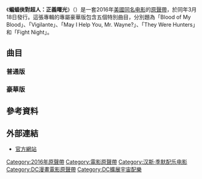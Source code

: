 {{Distinguish|蝙蝠俠對超人：正義曙光}}
{{noteTA
|G1=Show
|G2=Movie
|1=zh-hk:蝙蝠俠對超人：正義曙光;zh-cn:蝙蝠侠大战超人：正义黎明;zh-tw:蝙蝠俠對超人：正義曙光
}}
{{Infobox album 
| Name       = 蝙蝠俠對超人：正義曙光<br>{{lang|en|Batman v Superman: Dawn of Justice}}
| Type       = 電影配樂
| Artist     = [[漢斯·季默|漢斯·季默]]與[[Junkie_XL|Junkie XL]]<ref>{{cite web|last1=Weintraub|first1=Steve|title=‘Batman v Superman’: Hans Zimmer and Junkie XL on the Batman Theme, Collaboration and More|url=http://collider.com/batman-v-superman-hans-zimmer-junkie-xl-interview/|website=Collider|accessdate=2016-03-14|archive-date=2016-03-16|archive-url=https://web.archive.org/web/20160316060822/http://collider.com/batman-v-superman-hans-zimmer-junkie-xl-interview/|dead-url=no}}</ref>
| Cover      = Batman v Superman - Dawn of Justice (soundtrack).jpg
| Released   = {{Start date|2016|3|18}}
| Recorded   = 2016年
| Genre      = [[原聲音樂|原聲音樂]]
| Length     =  71:37 <small>（普通版）</small><br>90:27 <small>（豪華版）</small>
| Label      = [[水塔音樂|水塔音樂]]
| Producer   = [[漢斯·季默|漢斯·季默]]與[[Junkie_XL|Junkie XL]]
| Misc       = {{Extra chronology
| Artist     = [[漢斯·季默|漢斯·季默]]
| Type       = 原聲音樂
| Last album = 《[[功夫熊貓3|功夫熊貓3]]》<br />（2016）
| This album = 《'''蝙蝠俠對超人：正義曙光'''》<br />（2016）
| Next album = 《[[戰地情|戰地情]]》<br />（2016）
}}
{{Extra chronology
| Artist     = [[Junkie_XL|Junkie XL]]
| Type       = 原聲音樂
| Last album = 《[[惡棍英雄：死侍_(原聲帶)|惡棍英雄：死侍]]》<br />（2016）
| This album = 《'''蝙蝠俠對超人：正義曙光'''》<br />（2016）
| Next album = 《[[走過煉獄的女人|走過煉獄的女人]]》<br />（2016）
}}
{{Extra chronology
| Artist     = [[蝙蝠俠配樂|蝙蝠俠原聲帶]]
| Type       = 原聲音樂
| Last album = 《[[黑暗騎士：黎明昇起_(原聲帶)|黑暗騎士：黎明昇起]]》<br />（2012）
| This album = 《'''蝙蝠俠對超人：正義曙光'''》<br />（2016）
| Next album = 《[[正義聯盟_(原聲帶)|正義聯盟]]》<br />（2017）
}}
{{Extra chronology
| Artist     = [[超人配樂|超人原聲帶]]
| Type       = 原聲音樂
| Last album = 《[[超人：鋼鐵英雄_(原聲帶)|超人：鋼鐵英雄]]》<br />（2013）
| This album = 《'''蝙蝠俠對超人：正義曙光'''》<br />（2016）
| Next album = 《[[正義聯盟_(原聲帶)|正義聯盟]]》<br />（2017）
}}
{{Extra chronology
| Artist     = [[DC擴展宇宙|DC擴展宇宙]]原聲帶
| Type       = 原聲音樂
| Last album = 《[[超人：鋼鐵英雄_(原聲帶)|超人：鋼鐵英雄]]》<br />（2013）
| This album = 《'''蝙蝠俠對超人：正義曙光'''》<br />（2016）
| Next album = 《[[自殺突擊隊_(原聲帶)|自殺突擊隊]]》<br />（2016）
}}
}}

《'''蝙蝠俠對超人：正義曙光'''》（{{lang-en|'''''Batman v Superman: Dawn of Justice'''''}}）是一套2016年[[美國|美國]][[蝙蝠俠對超人：正義曙光|同名电影]]的[[電影原聲帶|原聲帶]]，於同年3月18日發行。這張專輯的專屬豪華版包含五個特別曲目，分別題為「Blood of My Blood」、「Vigilante」、「May I Help You, Mr. Wayne?」、「They Were Hunters」和「Fight Night」。

==曲目==
===普通版===
{{Track listing
| headline  = Disc 1
| total_length = 71:37
| title1    = Beautiful Lie
| length1   = 3:47
| title2    = Their War Here
| length2   = 4:34
| title3    = The Red Capes Are Coming
| length3   = 3:32
| title4    = Day of the Dead
| length4   = 4:01
| title5    = Must There Be a Superman?
| length5   = 3:58
| title6    = New Rules
| length6   = 4:02
| title7    = Do You Bleed?
| length7   = 4:36
| title8    = Problems Up Here
| length8   = 4:25
| title9    = Black and Blue
| length9   = 8:30
| title10   = Tuesday
| length10  = 4:00
| title11   = Is She With You?
| length11  = 5:46
| title12   = This Is My World
| length12  = 6:23
| title13   = Men Are Still Good (The Batman Suite)
| length13  = 14:03
}}

===豪華版===
{{Track listing
| headline  = Disc 1
| title1    = Beautiful Lie
| length1   = 3:47
| title2    = Their War Here
| length2   = 4:34
| title3    = The Red Capes Are Coming
| length3   = 3:32
| title4    = Day of the Dead
| length4   = 4:01
| title5    = Must There Be a Superman?
| length5   = 3:58
| title6    = New Rules
| length6   = 4:02
| title7    = Do You Bleed?
| length7   = 4:36
| title8    = Problems Up Here
| length8   = 4:25
| title9    = Black and Blue
| length9   = 8:30
| title10   = Tuesday
| length10  = 4:00
| title11   = Is She With You?
| length11  = 5:46
| title12   = This Is My World
| length12  = 6:23
| title13   = Men Are Still Good (The Batman Suite)
| length13  = 14:03
}}

{{Track listing
| headline  = Disc 2
| title1    = Blood of My Blood
| length1   = 4:25
| title2    = Vigilante
| length2   = 3:53
| title3    = May I Help You, Mr. Wayne?
| length3   = 3:27
| title4    = They Were Hunters
| length4   = 2:45
| title5    = Fight Night
| length5   = 4:20
}}

==參考資料==
{{reflist}}

==外部連結==
* [http://www.watertower-music.com/releases/release.php?title=batmanvsuperman 官方網站] {{Wayback|url=http://www.watertower-music.com/releases/release.php?title=batmanvsuperman |date=20200726153653 }}

{{DC Extended Universe}}
{{DEFAULTSORT:Batman v Superman: Dawn of Justice (soundtrack)}}
[[Category:2016年原聲帶|Category:2016年原聲帶]]
[[Category:電影原聲帶|Category:電影原聲帶]]
[[Category:汉斯·季默配乐电影|Category:汉斯·季默配乐电影]]
[[Category:DC漫畫電影原聲帶|Category:DC漫畫電影原聲帶]]
[[Category:DC擴展宇宙配樂|Category:DC擴展宇宙配樂]]